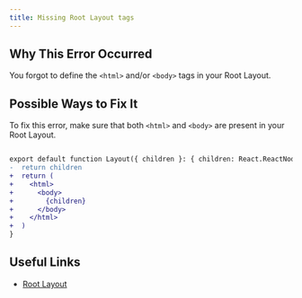 ```yaml
---
title: Missing Root Layout tags
---
```


## Why This Error Occurred

You forgot to define the `<html>` and/or `<body>` tags in your Root Layout.

## Possible Ways to Fix It

To fix this error, make sure that both `<html>` and `<body>` are present in your Root Layout.

```diff filename="app/layout.tsx"

export default function Layout({ children }: { children: React.ReactNode }) {
-  return children
+  return (
+    <html>
+      <body>
+        {children}
+      </body>
+    </html>
+  )
}
```

## Useful Links

- [Root Layout](https://nextjs.org/docs/app/building-your-application/routing/layouts-and-templates#root-layout-required)
